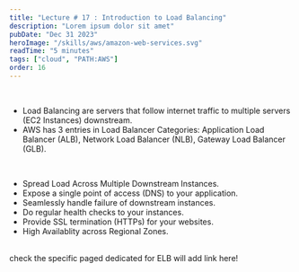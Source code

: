 ```yaml
---
title: "Lecture # 17 : Introduction to Load Balancing"
description: "Lorem ipsum dolor sit amet"
pubDate: "Dec 31 2023"
heroImage: "/skills/aws/amazon-web-services.svg"
readTime: "5 minutes"
tags: ["cloud", "PATH:AWS"]
order: 16
---
```



<Section link="lb-intro" title="Introduction" />
<br />

- Load Balancing are servers that follow internet traffic to multiple servers (EC2 Instances) downstream.
- AWS has 3 entries in Load Balancer Categories: Application Load Balancer (ALB), Network Load Balancer (NLB), Gateway Load Balancer (GLB).
<br />

<Section link="lb-why" title="Why use a LoadBalancer" />

- Spread Load Across Multiple Downstream Instances.
- Expose a single point of access (DNS) to your application.
- Seamlessly handle failure of downstream instances.
- Do regular health checks to your instances.
- Provide SSL termination (HTTPs) for your websites.
- High Availablity across Regional Zones.
<br />

<Section link="lb-why" title="Why use a Amazon ELB?" />
check the specific paged dedicated for ELB will add link here!